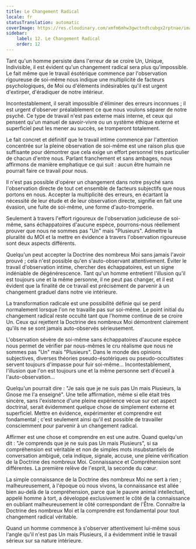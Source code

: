 ```yaml
---
title: Le Changement Radical
locale: fr
statusTranslation: automatic
coverImage: https://res.cloudinary.com/xmfm6mhw3gwctndtcubgx2rptnae/image/upload/v1740468922/small_cover_tratado_de_psicologia_revolucionaria_a4c0dca4e0.webp
sidebar:
    label: 12. Le Changement Radical
    order: 12
---
```

Tant qu'un homme persiste dans l'erreur de se croire Un, Unique, Indivisible, il est évident qu'un changement radical sera plus qu'impossible. Le fait même que le travail ésotérique commence par l'observation rigoureuse de soi-même nous indique une multiplicité de facteurs psychologiques, de Moi ou d'éléments indésirables qu'il est urgent d'extirper, d'éradiquer de notre intérieur.

Incontestablement, il serait impossible d'éliminer des erreurs inconnues ; il est urgent d'observer préalablement ce que nous voulons séparer de notre psyché. Ce type de travail n'est pas externe mais interne, et ceux qui pensent qu'un manuel de savoir-vivre ou un système éthique externe et superficiel peut les mener au succès, se tromperont totalement.

Le fait concret et définitif que le travail intime commence par l'attention concentrée sur la pleine observation de soi-même est une raison plus que suffisante pour démontrer que cela exige un effort personnel très particulier de chacun d'entre nous. Parlant franchement et sans ambages, nous affirmons de manière emphatique ce qui suit : aucun être humain ne pourrait faire ce travail pour nous.

Il n'est pas possible d'opérer un changement dans notre psyché sans l'observation directe de tout cet ensemble de facteurs subjectifs que nous portons en nous. Accepter la multiplicité des erreurs, en écartant la nécessité de leur étude et de leur observation directe, signifie en fait une évasion, une fuite de soi-même, une forme d'auto-tromperie.

Seulement à travers l'effort rigoureux de l'observation judicieuse de soi-même, sans échappatoires d'aucune espèce, pourrons-nous réellement prouver que nous ne sommes pas "Un" mais "Plusieurs". Admettre la pluralité du MOI et la mettre en évidence à travers l'observation rigoureuse sont deux aspects différents.

Quelqu'un peut accepter la Doctrine des nombreux Moi sans jamais l'avoir prouvé ; cela n'est possible qu'en s'auto-observant attentivement. Éviter le travail d'observation intime, chercher des échappatoires, est un signe indéniable de dégénérescence. Tant qu'un homme entretient l'illusion qu'il est toujours une et la même personne, il ne peut pas changer, et il est évident que la finalité de ce travail est précisément de parvenir à un changement graduel dans notre vie intérieure.

La transformation radicale est une possibilité définie qui se perd normalement lorsque l'on ne travaille pas sur soi-même. Le point initial du changement radical reste occulté tant que l'homme continue de se croire Un. Ceux qui rejettent la Doctrine des nombreux Moi démontrent clairement qu'ils ne se sont jamais auto-observés sérieusement.

L'observation sévère de soi-même sans échappatoires d'aucune espèce nous permet de vérifier par nous-mêmes le cru réalisme que nous ne sommes pas "Un" mais "Plusieurs". Dans le monde des opinions subjectives, diverses théories pseudo-ésotériques ou pseudo-occultistes servent toujours d'impasse pour fuir soi-même... Incontestablement, l'illusion que l'on est toujours une et la même personne sert d'écueil à l'auto-observation...

Quelqu'un pourrait dire : "Je sais que je ne suis pas Un mais Plusieurs, la Gnose me l'a enseigné". Une telle affirmation, même si elle était très sincère, sans l'existence d'une pleine expérience vécue sur cet aspect doctrinal, serait évidemment quelque chose de simplement externe et superficiel. Mettre en évidence, expérimenter et comprendre est fondamental ; c'est seulement ainsi qu'il est possible de travailler consciemment pour parvenir à un changement radical.

Affirmer est une chose et comprendre en est une autre. Quand quelqu'un dit : "Je comprends que je ne suis pas Un mais Plusieurs", si sa compréhension est véritable et non de simples mots insubstantiels de conversation ambiguë, cela indique, signale, accuse, une pleine vérification de la Doctrine des nombreux Moi. Connaissance et Compréhension sont différentes. La première relève de l'esprit, la seconde du cœur.

La simple connaissance de la Doctrine des nombreux Moi ne sert à rien ; malheureusement, à l'époque où nous vivons, la connaissance est allée bien au-delà de la compréhension, parce que le pauvre animal intellectuel, appelé homme à tort, a développé exclusivement le côté de la connaissance en oubliant malheureusement le côté correspondant de l'Être. Connaître la Doctrine des nombreux Moi et la comprendre est fondamental pour tout changement radical véritable.

Quand un homme commence à s'observer attentivement lui-même sous l'angle qu'il n'est pas Un mais Plusieurs, il a évidemment initié le travail sérieux sur sa nature intérieure.

